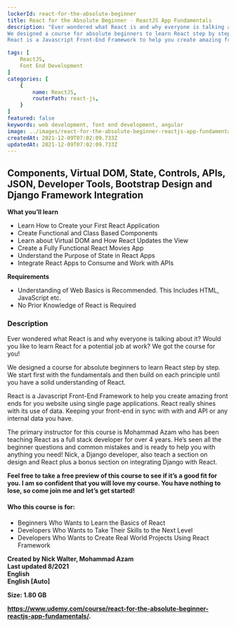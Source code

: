 ```yaml
---
lockerId: react-for-the-absolute-beginner
title: React for the Absolute Beginner - ReactJS App Fundamentals
description: "Ever wondered what React is and why everyone is talking about it? Would you like to learn React for a potential job at work? We got the course for you!
We designed a course for absolute beginners to learn React step by step. We start first with the fundamentals and then build on each principle until you have a solid understanding of React.
React is a Javascript Front-End Framework to help you create amazing front ends for you website using single page applications. React really shines with its use of data. Keeping your front-end in sync with with and API or any internal data you have."

tags: [
	ReactJS,
	Font End Development
]
categories: [
    {
        name: ReactJS,
        routerPath: react-js,
    }
]
featured: false
keywords: web development, font end development, angular
image: ../images/react-for-the-absolute-beginner-reactjs-app-fundamentals.jpg
createdAt: 2021-12-09T07:02:09.733Z
updatedAt: 2021-12-09T07:02:09.733Z
---
```


## **Components, Virtual DOM, State, Controls, APIs, JSON, Developer Tools, Bootstrap Design and Django Framework Integration**

**What you’ll learn**

-   Learn How to Create your First React Application
-   Create Functional and Class Based Components
-   Learn about Virtual DOM and How React Updates the View
-   Create a Fully Functional React Movies App
-   Understand the Purpose of State in React Apps
-   Integrate React Apps to Consume and Work with APIs

**Requirements**

-   Understanding of Web Basics is Recommended. This Includes HTML, JavaScript etc.
-   No Prior Knowledge of React is Required

### **Description**

Ever wondered what React is and why everyone is talking about it? Would you like to learn React for a potential job at work? We got the course for you!

We designed a course for absolute beginners to learn React step by step. We start first with the fundamentals and then build on each principle until you have a solid understanding of React.

React is a Javascript Front-End Framework to help you create amazing front ends for you website using single page applications. React really shines with its use of data. Keeping your front-end in sync with with and API or any internal data you have.

The primary instructor for this course is Mohammad Azam who has been teaching React as a full stack developer for over 4 years. He’s seen all the beginner questions and common mistakes and is ready to help you with anything you need! Nick, a Django developer, also teach a section on design and React plus a bonus section on integrating Django with React.

**Feel free to take a free preview of this course to see if it’s a good fit for you. I am so confident that you will love my course. You have nothing to lose, so come join me and let’s get started!**

#### **Who this course is for:**

-   Beginners Who Wants to Learn the Basics of React
-   Developers Who Wants to Take Their Skills to the Next Level
-   Developers Who Wants to Create Real World Projects Using React Framework

**Created by Nick Walter, Mohammad Azam**  
**Last updated 8/2021**  
**English**  
**English \[Auto\]**

**Size: 1.80 GB**

<DownloadBTN link="https://installyourfiles.com/reactfortheabsolutebeginne" />

**https://www.udemy.com/course/react-for-the-absolute-beginner-reactjs-app-fundamentals/.**
